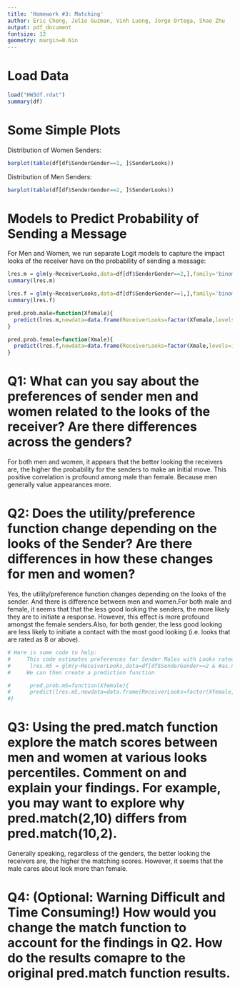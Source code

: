 ```yaml
---
title: 'Homework #3: Matching'
author: Eric Cheng, Julio Guzman, Vinh Luong, Jorge Ortega, Shao Zhu
output: pdf_document
fontsize: 12
geometry: margin=0.6in
---
```



# Load Data

```r
load("HW3df.rdat")
summary(df)
```


# Some Simple Plots

Distribution of Women Senders:

```r
barplot(table(df[df$SenderGender==1, ]$SenderLooks))
```

Distribution of Men Senders:

```r
barplot(table(df[df$SenderGender==2, ]$SenderLooks))
```


# Models to Predict Probability of Sending a Message

For Men and Women, we run separate Logit models to capture the impact looks of the receiver have on the probability of sending a message:

```r
lres.m = glm(y~ReceiverLooks,data=df[df$SenderGender==2,],family='binomial')
summary(lres.m)
```

```r
lres.f = glm(y~ReceiverLooks,data=df[df$SenderGender==1,],family='binomial')
summary(lres.f)
```

```r
pred.prob.male=function(Xfemale){
  predict(lres.m,newdata=data.frame(ReceiverLooks=factor(Xfemale,levels=1:11)),type='response')
}

pred.prob.female=function(Xmale){
  predict(lres.f,newdata=data.frame(ReceiverLooks=factor(Xmale,levels=1:11)),type='response')
}
```


# Q1: What can you say about the preferences of sender men and women related to the looks of the receiver? Are there differences across the genders?

For both men and women, it appears that the better looking the receivers are, the higher the probability for the senders to make an initial move. This positive correlation is profound among male than female. Because men generally value appearances more.


# Q2: Does the utility/preference function change depending on the looks of the Sender? Are there differences in how these changes for men and women?

Yes, the utility/preference function changes depending on the looks of the sender. And there is difference between men and women.For both male and female, it seems that that the less good looking the senders, the more likely they are to initiate a response. However, this effect is more profound amongst the female senders.Also, for both gender, the less good looking are less likely to initiate a contact with the most good looking (i.e. looks that are rated as 8 or above).  


```r
# Here is some code to help:
#     This code estimates preferences for Sender Males with Looks rated less than 6
#      lres.m5 = glm(y~ReceiverLooks,data=df[df$SenderGender==2 & #as.numeric(df$SenderLooks)<6,],family='binomial')
#     We can then create a prediction function

#      pred.prob.m5=function(Xfemale){
#      predict(lres.m5,newdata=data.frame(ReceiverLooks=factor(Xfemale,levels=1:11)),type='response')
#}
```

# Q3: Using the pred.match function explore the match scores between men and women at various looks percentiles. Comment on and explain your findings. For example, you may want to explore why pred.match(2,10) differs from pred.match(10,2).    

Generally speaking, regardless of the genders, the better looking the receivers are, the higher the matching scores. However, it seems that the male cares about look more than female.



# Q4: (Optional: Warning Difficult and Time Consuming!) How would you change the match function to account for the findings in Q2. How do the results comapre to the original pred.match function results.


